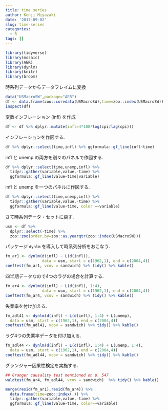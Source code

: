 ```yaml
---
title: time series
author: Kenji Miyazaki
date: '2017-09-02'
slug: time-series
categories:
  - R
tags: []
---
```


```r
library(tidyverse)
library(mosaic)
library(AER)
library(dynlm)
library(knitr)
library(broom)
```


時系列データからデータフレイムに変換
```r
data("USMacroSW",package="AER")
df <- data.frame(zoo::coredata(USMacroSW),time=zoo::index(USMacroSW))
inspect(df)
```

変数インフレーション (infl) を作成
```r
df <- df %>% dplyr::mutate(infl=4*100*log(cpi/lag(cpi)))
```

インフレーションを作図する.
```r
df %>% dplyr::select(time,infl) %>% ggformula::gf_line(infl~time)
```


infl と unemp の両方を別々のパネルで作図する.
```r
df %>% dplyr::select(time,unemp,infl) %>% 
  tidyr::gather(variable,value,-time) %>% 
  ggformula::gf_line(value~time|variable)
```


infl と unemp を一つのパネルに作図する.
```r
df %>% dplyr::select(time,unemp,infl) %>% 
  tidyr::gather(variable,value,-time) %>% 
  ggformula::gf_line(value~time, color =~variable)
```

さて時系列データ・セットに戻す.
```r
usm <- df %>% 
  dplyr::select(-time) %>%
  zoo::zoo(order.by=zoo::as.yearqtr(zoo::index(USMacroSW)))
```

パッケージ `dynlm` を導入して時系列分析をおこなう.
```r
fm_ar1 <- dynlm(d(infl) ~ L(d(infl)),
                data = usm, start = c(1962,1), end = c(2004,4))
coeftest(fm_ar1, vcov = sandwich) %>% tidy() %>% kable()
```

四半期データなので4つのラグの場合を計算する.
```r
fm_ar4 <- dynlm(d(infl) ~ L(d(infl), 1:4), 
                data = usm, start = c(1962,1), end = c(2004,4))
coeftest(fm_ar4, vcov = sandwich) %>% tidy() %>% kable()

```

失業率を付け加える.
```r
fm_adl41 <- dynlm(d(infl) ~ L(d(infl), 1:4) + L(unemp),
  data = usm, start = c(1962,1), end = c(2004,4))
coeftest(fm_adl41, vcov = sandwich) %>% tidy() %>% kable()
```

ラグ4つの失業率データを付け加える.
```r
fm_adl44 <- dynlm(d(infl) ~ L(d(infl), 1:4) + L(unemp, 1:4),
  data = usm, start = c(1962,1), end = c(2004,4))
coeftest(fm_adl44, vcov = sandwich) %>% tidy() %>% kable()
```

グランジャー因果性検定を実施する.
```r
## Granger causality test mentioned on p. 547
waldtest(fm_ar4, fm_adl44, vcov = sandwich)  %>% tidy() %>% kable()
```


```r
merge(resid(fm_ar1),resid(fm_ar4)) %>%
  data.frame(time=zoo::index(.)) %>%
  tidyr::gather(variable,value,-time) %>% 
  ggformula::gf_line(value~time, color=~variable)
```

